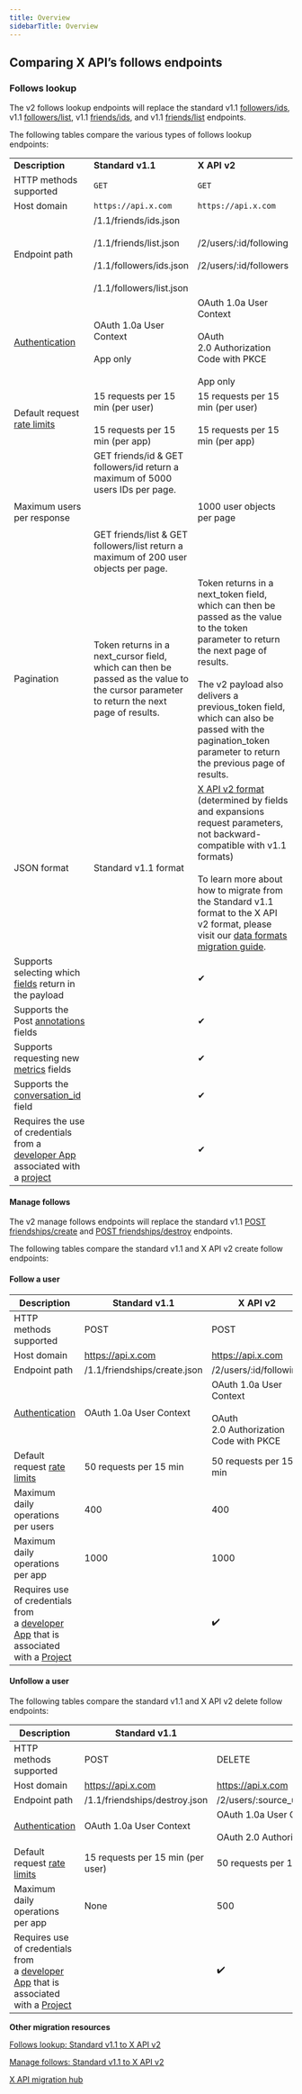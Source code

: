 ---
title: Overview
sidebarTitle: Overview
---


## Comparing X API’s follows endpoints

### Follows lookup

The v2 follows lookup endpoints will replace the standard v1.1 [followers/ids](https://developer.x.com/en/docs/twitter-api/v1/accounts-and-users/follow-search-get-users/api-reference/get-followers-ids), v1.1 [followers/list](https://developer.x.com/en/docs/twitter-api/v1/accounts-and-users/follow-search-get-users/api-reference/get-followers-list), v1.1 [friends/ids](https://developer.x.com/en/docs/twitter-api/v1/accounts-and-users/follow-search-get-users/api-reference/get-friends-ids), and v1.1 [friends/list](https://developer.x.com/en/docs/twitter-api/v1/accounts-and-users/follow-search-get-users/api-reference/get-friends-list) endpoints.

The following tables compare the various types of follows lookup endpoints:

|     |     |     |
| --- | --- | --- |
| **Description** | **Standard v1.1** | **X API v2** |
| HTTP methods supported | `GET` | `GET` |
| Host domain | `https://api.x.com` | `https://api.x.com` |
| Endpoint path | /1.1/friends/ids.json<br/><br/>/1.1/friends/list.json<br/><br/>/1.1/followers/ids.json<br/><br/>/1.1/followers/list.json | /2/users/:id/following<br/><br/>/2/users/:id/followers |
| [Authentication](/resources/fundamentals/authentication) | OAuth 1.0a User Context<br/><br/>App only | OAuth 1.0a User Context<br/><br/>OAuth 2.0 Authorization Code with PKCE<br/><br/>App only |
| Default request [rate limits](/resources/fundamentals/rate-limits) | 15 requests per 15 min (per user)<br/><br/>15 requests per 15 min (per app) | 15 requests per 15 min (per user)<br/><br/>15 requests per 15 min (per app) |
| Maximum users per response | GET friends/id & GET followers/id return a maximum of 5000 users IDs per page.<br/><br/>  <br/><br/>GET friends/list & GET followers/list return a maximum of 200 user objects per page. | 1000 user objects per page |
| Pagination | Token returns in a next_cursor field, which can then be passed as the value to the cursor parameter to return the next page of results. | Token returns in a next_token field, which can then be passed as the value to the token parameter to return the next page of results.<br/><br/>The v2 payload also delivers a previous_token field, which can also be passed with the pagination_token parameter to return the previous page of results. |
| JSON format | Standard v1.1 format | [X API v2 format](/x-api/fundamentals/data-dictionary) (determined by fields and expansions request parameters, not backward-compatible with v1.1 formats)<br/><br/>To learn more about how to migrate from the Standard v1.1 format to the X API v2 format, please visit our [data formats migration guide](/x-api/migrate/data-format-migration). |
| Supports selecting which [fields](/x-api/fundamentals/data-dictionary) return in the payload |     | ✔   |
| Supports the Post [annotations](x-api/fundamentals/tweet-annotations) fields |     | ✔   |
| Supports requesting new [metrics](/x-api/fundamentals/metrics) fields |     | ✔   |
| Supports the [conversation_id](/x-api/fundamentals/conversation-id) field |     | ✔   |
| Requires the use of credentials from a [developer App](/resources/fundamentals/developer-apps) associated with a [project](/resources/fundamentals/projects) |     | ✔   |

#### Manage follows

The v2 manage follows endpoints will replace the standard v1.1 [POST friendships/create](https://developer.x.com/en/docs/twitter-api/v1/accounts-and-users/follow-search-get-users/api-reference/post-friendships-create) and [POST friendships/destroy](https://developer.x.com/en/docs/twitter-api/v1/accounts-and-users/follow-search-get-users/api-reference/post-friendships-destroy) endpoints.

The following tables compare the standard v1.1 and X API v2 create follow endpoints:

#### Follow a user

| Description | Standard v1.1 | X API v2 |
| --- | --- | --- |
| HTTP methods supported | POST | POST |
| Host domain | https://api.x.com | https://api.x.com |
| Endpoint path | /1.1/friendships/create.json | /2/users/:id/following |
| [Authentication](/resources/fundamentals/authentication) | OAuth 1.0a User Context | OAuth 1.0a User Context<br/><br/>OAuth 2.0 Authorization Code with PKCE |
| Default request [rate limits](/resources/fundamentals/rate-limits) | 50 requests per 15 min | 50 requests per 15 min |
| Maximum daily operations per users | 400 | 400 |
| Maximum daily operations per app | 1000 | 1000 |
| Requires use of credentials from a [developer App](/resources/fundamentals/developer-apps) that is associated with a [Project](/resources/fundamentals/projects) |     | ✔️  |

#### Unfollow a user

The following tables compare the standard v1.1 and X API v2 delete follow endpoints:

| Description | Standard v1.1 | X API v2 |
| --- | --- | --- |
| HTTP methods supported | POST | DELETE |
| Host domain | https://api.x.com | https://api.x.com |
| Endpoint path | /1.1/friendships/destroy.json | /2/users/:source\_user\_id/following/:target\_user\_id |
| [Authentication](/resources/fundamentals/authentication) | OAuth 1.0a User Context | OAuth 1.0a User Context<br/><br/>OAuth 2.0 Authorization Code with PKCE |
| Default request [rate limits](/resources/fundamentals/rate-limits) | 15 requests per 15 min (per user) | 50 requests per 15 min (per user) |
| Maximum daily operations per app | None | 500 |
| Requires use of credentials from a [developer App](/resources/fundamentals/developer-apps) that is associated with a [Project](/resources/fundamentals/projects) |     | ✔️  |

**Other migration resources**

[Follows lookup: Standard v1.1 to X API v2](https://developer.x.com/en/docs/x-api/users/follows/migrate/follows-lookup-standard-to-twitter-api-v2)

[Manage follows: Standard v1.1 to X API v2](/x-api/users/follows#manage-follows-standard-v1-1-compared-to-x-api-v2)

[X API migration hub](/x-api/migrate/overview)